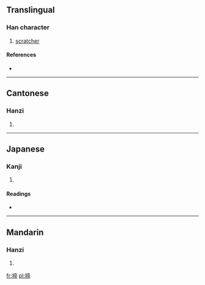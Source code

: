 ==Translingual==

===Han character===
{{Han char|rn=64|rad=手|as=09|sn=12|four=5002<sub>7</sub>|canj=手卜月月 (QYBB)}}

# [[scratcher]]

====References====
* {{Han ref|kx=0443.210|dkj=12379|dj=0794.210|hdz=31923.060|uh=63E5|ud=25573|bh=D956|bd=55638}}

----

==Cantonese==

===Hanzi===
{{yue-hanzi|jyut=|y=jaai6}}

# {{defn|Cantonese|sort=手09}}

----

==Japanese==

===Kanji===
{{ja-kanji|grade=|rs=手09}}

# {{defn|Japanese|sort=手09}}

====Readings====
* {{ja-readings|on=[[てい]] (tei), [[たい]] (tai), [[てき]] (teki), [[ちゃく]] (chaku)|kun=[[こうがい]] (kougai)}}

----

==Mandarin==

===Hanzi===
{{cmn-hanzi|pin=[[tì]] ([[ti4]])|wg=t'i<sup>4</sup>}}

# {{defn|Mandarin|sort=手09}}

[[fr:揥]]
[[pl:揥]]